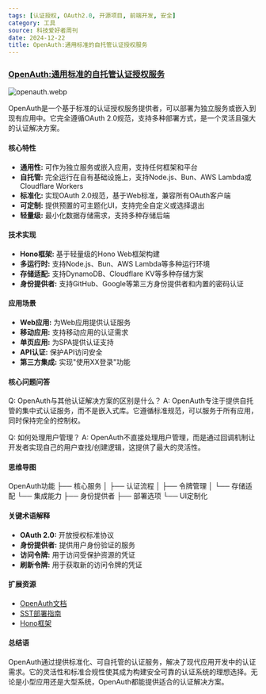```yaml
---
tags: [认证授权, OAuth2.0, 开源项目, 前端开发, 安全]
category: 工具
source: 科技爱好者周刊
date: 2024-12-22
title: OpenAuth:通用标准的自托管认证授权服务
---
```


### [OpenAuth:通用标准的自托管认证授权服务](https://github.com/openauthjs/openauth)

![openauth.webp](https://img.mengpeng.tech/i/2024/12/22/6767c20a90010.webp)

OpenAuth是一个基于标准的认证授权服务提供者，可以部署为独立服务或嵌入到现有应用中。它完全遵循OAuth 2.0规范，支持多种部署方式，是一个灵活且强大的认证解决方案。

#### 核心特性

- **通用性:** 可作为独立服务或嵌入应用，支持任何框架和平台
- **自托管:** 完全运行在自有基础设施上，支持Node.js、Bun、AWS Lambda或Cloudflare Workers
- **标准化:** 实现OAuth 2.0规范，基于Web标准，兼容所有OAuth客户端
- **可定制:** 提供预置的可主题化UI，支持完全自定义或选择退出
- **轻量级:** 最小化数据存储需求，支持多种存储后端

#### 技术实现

- **Hono框架:** 基于轻量级的Hono Web框架构建
- **多运行时:** 支持Node.js、Bun、AWS Lambda等多种运行环境
- **存储适配:** 支持DynamoDB、Cloudflare KV等多种存储方案
- **身份提供者:** 支持GitHub、Google等第三方身份提供者和内置的密码认证

#### 应用场景

- **Web应用:** 为Web应用提供认证服务
- **移动应用:** 支持移动应用的认证需求
- **单页应用:** 为SPA提供认证支持
- **API认证:** 保护API访问安全
- **第三方集成:** 实现"使用XX登录"功能

#### 核心问题问答

Q: OpenAuth与其他认证解决方案的区别是什么？
A: OpenAuth专注于提供自托管的集中式认证服务，而不是嵌入式库。它遵循标准规范，可以服务于所有应用，同时保持完全的控制权。

Q: 如何处理用户管理？
A: OpenAuth不直接处理用户管理，而是通过回调机制让开发者实现自己的用户查找/创建逻辑，这提供了最大的灵活性。

#### 思维导图
OpenAuth功能
├── 核心服务
│   ├── 认证流程
│   ├── 令牌管理
│   └── 存储适配
└── 集成能力
    ├── 身份提供者
    ├── 部署选项
    └── UI定制化

#### 关键术语解释

- **OAuth 2.0:** 开放授权标准协议
- **身份提供者:** 提供用户身份验证的服务
- **访问令牌:** 用于访问受保护资源的凭证
- **刷新令牌:** 用于获取新的访问令牌的凭证

#### 扩展资源

- [OpenAuth文档](https://openauth.js.org)
- [SST部署指南](https://docs.sst.dev)
- [Hono框架](https://hono.dev)

#### 总结语

OpenAuth通过提供标准化、可自托管的认证服务，解决了现代应用开发中的认证需求。它的灵活性和标准合规性使其成为构建安全可靠的认证系统的理想选择。无论是小型应用还是大型系统，OpenAuth都能提供适合的认证解决方案。 